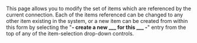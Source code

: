 <!-- Copyright (c)  2011  Glen E. Ivey
     Permission is granted to copy, distribute and/or modify this document
     under the terms of the GNU Free Documentation License, Version 1.3;
     with no Invariant Sections, no Front-Cover Texts, and no Back-Cover Texts.
     A copy of the license is in the file COPYING.DOCUMENTATION
  -->
This page allows you to modify the set of items which are referenced by the current connection.  Each of the items referenced can be changed to any other item existing in the system, or a new item can be created from within this form by selecting the "'''- create a new ___ for this ___ -'''" entry from the top of any of the item-selection drop-down controls.
